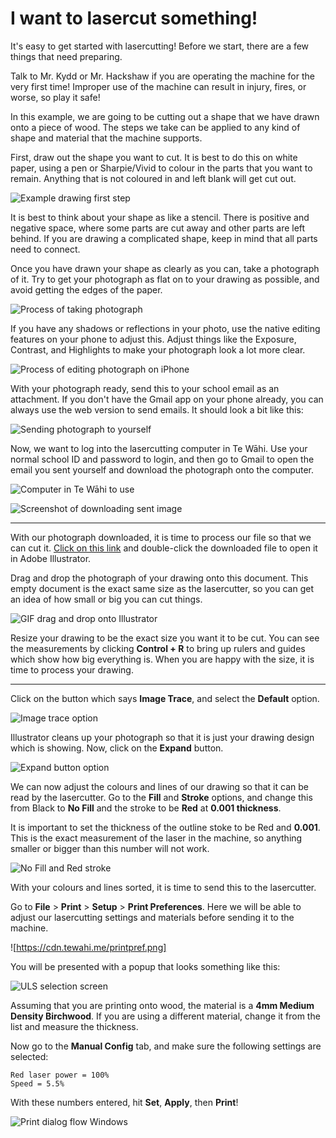 
# I want to lasercut something!

It's easy to get started with lasercutting! Before we start, there are a few things that need preparing.

<Callout type="warning" emoji="⚠️">
Talk to Mr. Kydd or Mr. Hackshaw if you are operating the machine for the very first time! Improper use of the machine can result in injury, fires, or worse, so play it safe!
</Callout>

In this example, we are going to be cutting out a shape that we have drawn onto a piece of wood. The steps we take can be applied to any kind of shape and material that the machine supports.

First, draw out the shape you want to cut. It is best to do this on white paper, using a pen or Sharpie/Vivid to colour in the parts that you want to remain. Anything that is not coloured in and left blank will get cut out.

![Example drawing first step](https://cdn.tewahi.me/cut1.webp)

It is best to think about your shape as like a stencil. There is positive and negative space, where some parts are cut away and other parts are left behind. If you are drawing a complicated shape, keep in mind that all parts need to connect.

Once you have drawn your shape as clearly as you can, take a photograph of it. Try to get your photograph as flat on to your drawing as possible, and avoid getting the edges of the paper. 

![Process of taking photograph](https://cdn.tewahi.me/cut2.webp)

If you have any shadows or reflections in your photo, use the native editing features on your phone to adjust this. Adjust things like the Exposure, Contrast, and Highlights to make your photograph look a lot more clear.

![Process of editing photograph on iPhone](https://cdn.tewahi.me/cut3.webp)

With your photograph ready, send this to your school email as an attachment. If you don't have the Gmail app on your phone already, you can always use the web version to send emails. It should look a bit like this:

![Sending photograph to yourself](https://cdn.tewahi.me/cut4.webp)

Now, we want to log into the lasercutting computer in Te Wāhi. Use your normal school ID and password to login, and then go to Gmail to open the email you sent yourself and download the photograph onto the computer.

![Computer in Te Wāhi to use](https://media.tewahi.com/cut5.jpg)

![Screenshot of downloading sent image](https://media.tewahi.com/cut6.png)

---

With our photograph downloaded, it is time to process our file so that we can cut it. [Click on this link](https://media.tewahi.com/template.ai) and double-click the downloaded file to open it in Adobe Illustrator.

Drag and drop the photograph of your drawing onto this document. This empty document is the exact same size as the lasercutter, so you can get an idea of how small or big you can cut things.

![GIF drag and drop onto Illustrator](https://media.tewahi.com/cut7.png)

Resize your drawing to be the exact size you want it to be cut. You can see the measurements by clicking **Control + R** to bring up rulers and guides which show how big everything is. When you are happy with the size, it is time to process your drawing. 

---

Click on the button which says **Image Trace**, and select the **Default** option.

![Image trace option](https://cdn.tewahi.me/cut8.webp)

Illustrator cleans up your photograph so that it is just your drawing design which is showing. Now, click on the **Expand** button.

![Expand button option](https://cdn.tewahi.me/cut9.webp)

We can now adjust the colours and lines of our drawing so that it can be read by the lasercutter. Go to the **Fill** and **Stroke** options, and change this from Black to **No Fill** and the stroke to be **Red** at **0.001 thickness**.

It is important to set the thickness of the outline stoke to be Red and **0.001**. This is the exact measurement of the laser in the machine, so anything smaller or bigger than this number will not work.

![No Fill and Red stroke](https://cdn.tewahi.me/cut10.webp)

With your colours and lines sorted, it is time to send this to the lasercutter.

Go to **File** > **Print** > **Setup** > **Print Preferences**. Here we will be able to adjust our lasercutting settings and materials before sending it to the machine. 

![https://cdn.tewahi.me/printpref.png]

You will be presented with a popup that looks something like this:

![ULS selection screen](https://cdn.tewahi.me/cut11.png)

Assuming that you are printing onto wood, the material is a **4mm Medium Density Birchwood**. If you are using a different material, change it from the list and measure the thickness.



Now go to the **Manual Config** tab, and make sure the following settings are selected:

```
Red laser power = 100%
Speed = 5.5%
```

With these numbers entered, hit **Set**, **Apply**, then **Print**! 

![Print dialog flow Windows](https://cdn.tewahi.me/cut13.png)




